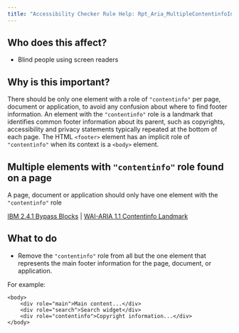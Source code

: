 ```yaml
---
title: "Accessibility Checker Rule Help: Rpt_Aria_MultipleContentinfoInSiblingSet_Implicit"
---
```


<div className="toolHelp">
<Row>
<Column colLg={5} colMd={3} colSm={4} className="toolLeft">

## Who does this affect?

* Blind people using screen readers

## Why is this important?

There should be only one element with a role of `"contentinfo"` per page, document or application, to avoid any confusion about where to find footer information. An element with the `"contentinfo"` role is a landmark that identifies common footer information about its parent, such as copyrights, accessibility and privacy statements typically repeated at the bottom of each page. The HTML `<footer>` element has an implicit role of `"contentinfo"` when its context is a `<body>` element.


</Column>
<Column colLg={11} colMd={5} colSm={4} className="toolMain">

<div id="locLevel"></div>

## Multiple elements with `"contentinfo"` role found on a page
A page, document or application should only have one element with the `"contentinfo"` role


[IBM 2.4.1 Bypass Blocks](http://www.ibm.com/able/guidelines/ci162/bypass_blocks.html) | [WAI-ARIA 1.1 Contentinfo Landmark](https://www.w3.org/TR/wai-aria-practices/examples/landmarks/contentinfo.html)

<div id="locSnippet"></div>

## What to do

* Remove the `"contentinfo"` role from all but the one element that represents the main footer information for the page, document, or application.

For example:
```
<body>
	<div role="main">Main content...</div>
	<div role="search">Search widget</div>
	<div role="contentinfo">Copyright information...</div>
</body>
```


</Column>
</Row>
</div>
